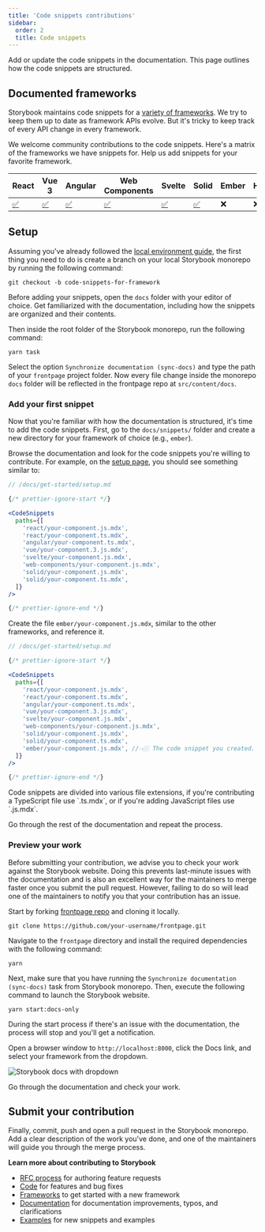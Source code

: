 ```yaml
---
title: 'Code snippets contributions'
sidebar:
  order: 2
  title: Code snippets
---
```


Add or update the code snippets in the documentation. This page outlines how the code snippets are structured.

## Documented frameworks

Storybook maintains code snippets for a [variety of frameworks](../configure/frameworks-feature-support.mdx). We try to keep them up to date as framework APIs evolve. But it's tricky to keep track of every API change in every framework.

We welcome community contributions to the code snippets. Here's a matrix of the frameworks we have snippets for. Help us add snippets for your favorite framework.

| React                                                                        | Vue 3                                                                      | Angular                                                                        | Web Components                                                                        | Svelte                                                                        | Solid                                                                        | Ember | HTML | Preact |
| ---------------------------------------------------------------------------- | -------------------------------------------------------------------------- | ------------------------------------------------------------------------------ | ------------------------------------------------------------------------------------- | ----------------------------------------------------------------------------- | ---------------------------------------------------------------------------- | ----- | ---- | ------ |
| [✅](https://github.com/storybookjs/storybook/tree/next/docs/snippets/react) | [✅](https://github.com/storybookjs/storybook/tree/next/docs/snippets/vue) | [✅](https://github.com/storybookjs/storybook/tree/next/docs/snippets/angular) | [✅](https://github.com/storybookjs/storybook/tree/next/docs/snippets/web-components) | [✅](https://github.com/storybookjs/storybook/tree/next/docs/snippets/svelte) | [✅](https://github.com/storybookjs/storybook/tree/next/docs/snippets/solid) | ❌    | ❌   | ❌     |

## Setup

Assuming you've already followed the [local environment guide](./code.md#initial-setup), the first thing you need to do is create a branch on your local Storybook monorepo by running the following command:

```shell
git checkout -b code-snippets-for-framework
```

Before adding your snippets, open the `docs` folder with your editor of choice. Get familiarized with the documentation, including how the snippets are organized and their contents.

Then inside the root folder of the Storybook monorepo, run the following command:

```shell
yarn task
```

Select the option `Synchronize documentation (sync-docs)` and type the path of your `frontpage` project folder. Now every file change inside the monorepo `docs` folder will be reflected in the frontpage repo at `src/content/docs`.

### Add your first snippet

Now that you're familiar with how the documentation is structured, it's time to add the code snippets. First, go to the `docs/snippets/` folder and create a new directory for your framework of choice (e.g., `ember`).

Browse the documentation and look for the code snippets you're willing to contribute. For example, on the [setup page](https://github.com/storybookjs/storybook/blob/next/docs/get-started/setup.mdx), you should see something similar to:

```jsx
// /docs/get-started/setup.md

{/* prettier-ignore-start */}

<CodeSnippets
  paths={[
    'react/your-component.js.mdx',
    'react/your-component.ts.mdx',
    'angular/your-component.ts.mdx',
    'vue/your-component.3.js.mdx',
    'svelte/your-component.js.mdx',
    'web-components/your-component.js.mdx',
    'solid/your-component.js.mdx',
    'solid/your-component.ts.mdx',
  ]}
/>

{/* prettier-ignore-end */}
```

Create the file `ember/your-component.js.mdx`, similar to the other frameworks, and reference it.

```jsx
// /docs/get-started/setup.md

{/* prettier-ignore-start */}

<CodeSnippets
  paths={[
    'react/your-component.js.mdx',
    'react/your-component.ts.mdx',
    'angular/your-component.ts.mdx',
    'vue/your-component.3.js.mdx',
    'svelte/your-component.js.mdx',
    'web-components/your-component.js.mdx',
    'solid/your-component.js.mdx',
    'solid/your-component.ts.mdx',
    'ember/your-component.js.mdx', //👈🏼 The code snippet you created.
  ]}
/>

{/* prettier-ignore-end */}
```

<Callout variant="info" icon="💡">
  Code snippets are divided into various file extensions, if you're contributing a TypeScript file use `.ts.mdx`, or if you're adding JavaScript files use `.js.mdx`.
</Callout>

Go through the rest of the documentation and repeat the process.

### Preview your work

Before submitting your contribution, we advise you to check your work against the Storybook website. Doing this prevents last-minute issues with the documentation and is also an excellent way for the maintainers to merge faster once you submit the pull request. However, failing to do so will lead one of the maintainers to notify you that your contribution has an issue.

Start by forking [frontpage repo](https://github.com/storybookjs/frontpage) and cloning it locally.

```shell
git clone https://github.com/your-username/frontpage.git
```

Navigate to the `frontpage` directory and install the required dependencies with the following command:

```shell
yarn
```

Next, make sure that you have running the `Synchronize documentation (sync-docs)` task from Storybook monorepo. Then, execute the following command to launch the Storybook website.

```shell
yarn start:docs-only
```

<Callout variant="info" icon="💡">
  During the start process if there's an issue with the documentation, the process will stop and you'll get a notification.
</Callout>

Open a browser window to `http://localhost:8000`, click the Docs link, and select your framework from the dropdown.

![Storybook docs with dropdown](../../_assets/contribute/local-storybook-website-dropdown-optimized.png)

Go through the documentation and check your work.

## Submit your contribution

Finally, commit, push and open a pull request in the Storybook monorepo. Add a clear description of the work you've done, and one of the maintainers will guide you through the merge process.

**Learn more about contributing to Storybook**

* [RFC process](./RFC.mdx) for authoring feature requests
* [Code](./code.mdx) for features and bug fixes
* [Frameworks](./framework.mdx) to get started with a new framework
* [Documentation](./documentation-updates.mdx) for documentation improvements, typos, and clarifications
* [Examples](./new-snippets.mdx) for new snippets and examples
